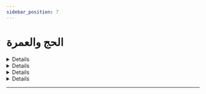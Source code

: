 ```yaml
---
sidebar_position: 7
---
```


# الحج والعمرة

<details>
< summary style={{fontWeight: "bold"}}>
هل تشرع العمرة لشخص عليه دين؟ 📃
</summary>

**سؤال:** يقول السائل هل تشرع العمرة لشخص عليه دين ولم يستأذن صاحب الدين؟

**جواب:** العمرة ممن عليه دين. الدين بالنسبة للنسك إما أن يكون مؤجلا بأجل لم يحضر أو مقسطا. يعني اقترضت مالا على أن ترد بعد خمس سني. ما جاء أجله. أو مقسطا على أشهر. فهذا لا يمنع النسك، ولا يعارض النسك. وإما أن يكون حالا أو مطلقا. حال قد حل الأجل أو مطلقا لم تحدد أجلا. مثل ما يقول بعض الناس لأخيه يقول من عسرك إلى يسرك. متى أرد لك الدين من عسرك إلى يسرك؟ متى ما أيسرت رد الدين. فهذا إن كان الذهاب إلى النسك يمنع الوفاء الدين والبقاء.في البلد يؤدي إلى الوفاء بالدين. فلا يجوز أن يذهب إلى النسك، ولا يحتاج إلى استئذان. أما إن كان الذهاب إلى النسك لا يؤثر في سداد الدين. أنا عندي نقود أستطيع أن أعتمر وان أفي بالدين. يجوز أن أذهب والدين علي، لأن عندي وفاء. وكذلك إذا كان المال الذي سأذهب به إلى النسك لا يوفى به الدين ولو بقيت ما وفيت الدين. فلا حرج أيضا أن يذهب إلى النسك. اذا متى يمنع الدين النسك؟ اذا كان الدين حالا او مطلقا وكان الذهاب يعارض الوفاء بالدين هنا يقدم حق المخلوق على حق الخالق إلا إذا تنازل المخلوق. فقال المخلوق صاحب الدين خلاص أنا أؤجل الدين إلى سنتين اذهب للعمرة في هذه الحال لا بأس. ولعل في هذا الكفاية والله أعلم وصلى الله على نبينا وسلم.

<audio controls>
<source src="https://fatawaaudio.blob.core.windows.net/ruhayli/upload1527509523166/5.wav.acc"/>
</audio>

</details>

<details>
< summary style={{fontWeight: "bold"}}>
حكم من نام أثناء الطواف على العربة 📃
</summary>

**سؤال:** يقول السائل ما حكم من نام أثناء الطواف على العربة التي يدفعها غيره شوطا أو شوطين؟

**جواب:** إن نام نوما مستغرقا حتى ذهب شعوره بمن حوله فطوافه باطل. لأن النوم المستغرق ينقض الوضوء. والطهارة شرط لصحة الطواف. فيجب عليه أن يتوضأ وأن يعيد الطواف من أوله سواء حدث ذلك. كان قريبا أو ابتعد فإنه يجب عليه.أن يعود. ويأتي بالطواف وما بعده من العمرة حتى تكون عمرته صحيحة. أما إذا نام جالسا نوما خفيفا لا يذهب شعوره ولكن يخفف شعوره حتى أنه يسمع كلام الناس لكن إدراكه ضعف. فهو فويق النعاس ليس نعاسا فويق النعاس ودون النوم. هذا نوم خفيف. فهذا لا يضر طوافه ولو طال ولو أخذ شوطا كاملا ما دام انه لم يستغرق إنما هو نوم خفيف. هذا الراجح من أقوال العلماء. طبعا هذا يا إخوة بالنسبة للطواف. أما السعي فالسعي ما تشترط له الطهارة ما تشترط له الطهارة. لكن لا بد أن لا يستغرق النوم شوطا كاملا من أوله إلى آخره. لأن النائم لا فعل له. فإذا نام بعض الشوط واستيقظ بعض الشوط فسعيه صحيح نعم

<audio controls>
<source src="https://fatawaaudio.blob.core.windows.net/ruhayli/upload1527509523166/4.wav.acc"/>
</audio>

</details>

<details>
< summary style={{fontWeight: "bold"}}>
حكم بيع قرعة الحج 📃
</summary>

**سؤال:**  أثابكم الله يقول السائل إذا طلع اسمه رجل, رجل في قرعة الحج ثم أراد بيع ذلك بمبلغ مضاعف فهل يجزئه ذلك؟ أو يجوز له ذلك؟

**جواب:**  أما إذا كان لم يحج الفريضة فإنه لا يجوز له أن يقدم غيره على نفسه لا بعوض ولا بغير عوض ما دام أن اسمه قد خرج وهو قادر على الحج فإنه يجب عليه أن يحج. ولا يقدم غير حتى والده. فإنه لا إثارة في القرى بالواجبة المتعينة. أما إذا كان قد حج أو عرض له عارض يمنعه من الحج كمرض أو فقر أو غير ذلك. فهل يجوز له أن يبيع اسمه لغيره؟ الجواب: إذا كان في ذلك كذب فإنه لا يجوز. وإذا كان ذلك يخالف الأنظمة سواء في بلده هو أو في البلد المصدر للتأشيرة وهي السعودية. فإن هذا لا يجوز. أما وأنا لا أعرف الحال لو لم يكن هنالك كذب بل يتنازل من إسمه إلى اسم هذا ولا يخالف هذا الأنظمة فلا حرج في أن يأخذ عوضا على هذا.

<audio controls>
<source src="https://fatawaaudio.blob.core.windows.net/ruhayli/upload1526940431707.wav"/>
</audio>

</details>

<details>
< summary style={{fontWeight: "bold"}}>
حكم الاعتمار مرتين 📃
</summary>

**سؤال:** أثابكم الله يقول السائل خرجت من بلدي ونويت عمرة في شعبان وجلست في مكة يومين ثم أتيت المدينة فهل يشرع لي الاعتمار مرة أخرى.

**جواب:** نعم. ما دمت قد أتيت إلى المدينة لزيارة مسجد النبي صلى الله عليه وسلم. فلك أن تعود إلى مكة بعمرة عنك أو عن غيرك ممن يجوز أن تعتمر عنه. ولا حرج في هذا، نعم.

<audio controls>
<source src="https://fatawaaudio.blob.core.windows.net/ruhayli/upload1526941101360.wav"/>
</audio>

</details>

---